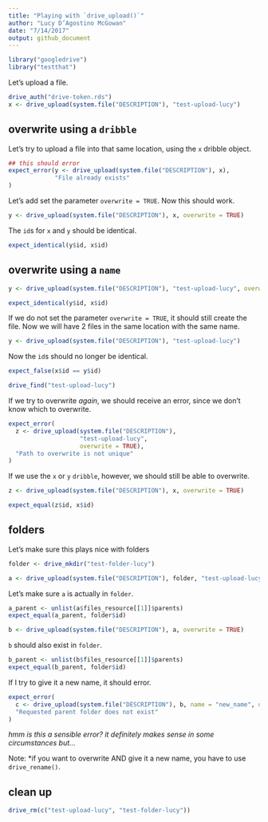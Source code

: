 ```yaml
---
title: "Playing with `drive_upload()`"
author: "Lucy D’Agostino McGowan"
date: "7/14/2017"
output: github_document
---
```


```r
library("googledrive")
library("testthat")
```

Let's upload a file.

```r
drive_auth("drive-token.rds")
x <- drive_upload(system.file("DESCRIPTION"), "test-upload-lucy")
```

## overwrite using a `dribble`

Let's try to upload a file into that same location, using the `x` dribble object.
```r
## this should error
expect_error(y <- drive_upload(system.file("DESCRIPTION"), x),
             "File already exists"
)
```

Let's add set the parameter `overwrite = TRUE`. Now this should work.
```r
y <- drive_upload(system.file("DESCRIPTION"), x, overwrite = TRUE)
```

The `id`s for `x` and `y` should be identical. 
```r
expect_identical(y$id, x$id)
```

## overwrite using a `name`

```r
y <- drive_upload(system.file("DESCRIPTION"), "test-upload-lucy", overwrite = TRUE)
```

```r
expect_identical(y$id, x$id)
```

If we do not set the parameter `overwrite = TRUE`, it should still create the file. Now we will have 2 files in the same location with the same name.

```r
y <- drive_upload(system.file("DESCRIPTION"), "test-upload-lucy")
```

Now the `id`s should no longer be identical.
```r
expect_false(x$id == y$id)
```

```r
drive_find("test-upload-lucy")
```

If we try to overwrite *again*, we should receive an error, since we don't know which to overwrite.

```r
expect_error(
  z <- drive_upload(system.file("DESCRIPTION"),
                    "test-upload-lucy",
                    overwrite = TRUE),
  "Path to overwrite is not unique"
)
```

If we use the `x` or `y` `dribble`, however, we should still be able to overwrite.

```r
z <- drive_upload(system.file("DESCRIPTION"), x, overwrite = TRUE)
```

```r
expect_equal(z$id, x$id)
```

## folders

Let's make sure this plays nice with folders
```r
folder <- drive_mkdir("test-folder-lucy")
```

```r
a <- drive_upload(system.file("DESCRIPTION"), folder, "test-upload-lucy")
```
Let's make sure `a` is actually in `folder`.
```r
a_parent <- unlist(a$files_resource[[1]]$parents)
expect_equal(a_parent, folder$id)
```

```r
b <- drive_upload(system.file("DESCRIPTION"), a, overwrite = TRUE)
```

`b` should also exist in `folder`.

```r
b_parent <- unlist(b$files_resource[[1]]$parents)
expect_equal(b_parent, folder$id)
```

If I try to give it a new name, it should error.
```r
expect_error(
  c <- drive_upload(system.file("DESCRIPTION"), b, name = "new_name", overwrite = TRUE),
  "Requested parent folder does not exist"
)
```
*hmm is this a sensible error? it definitely makes sense in some circumstances but...*

Note: *if you want to overwrite AND give it a new name, you have to use `drive_rename()`.


## clean up

```r
drive_rm(c("test-upload-lucy", "test-folder-lucy"))
```


